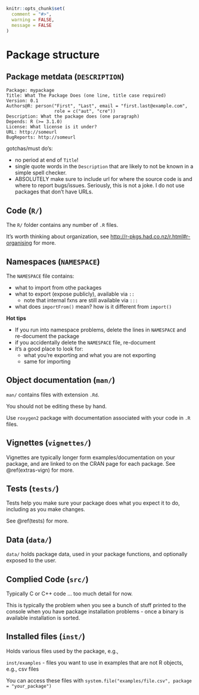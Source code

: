 ```r
knitr::opts_chunk$set(
  comment = "#>",
  warning = FALSE,
  message = FALSE
)
```


# Package structure {#package-structure}

## Package metdata (`DESCRIPTION`)

```
Package: mypackage
Title: What The Package Does (one line, title case required)
Version: 0.1
Authors@R: person("First", "Last", email = "first.last@example.com",
                  role = c("aut", "cre"))
Description: What the package does (one paragraph)
Depends: R (>= 3.1.0)
License: What license is it under?
URL: http://someurl
BugReports: http://someurl
```

gotchas/must do's: 

* no period at end of `Title`!
* single quote words in the `Description` that are likely to not be
known in a simple spell checker.
* ABSOLUTELY make sure to include url for where the source code is and where to report bugs/issues. Seriously, this is not a joke. I do not use packages that don't have URLs.

## Code (`R/`)

The `R/` folder contains any number of `.R` files. 

It's worth thinking about organization, see <http://r-pkgs.had.co.nz/r.html#r-organising> for more.

## Namespaces (`NAMESPACE`)

The `NAMESPACE` file contains:

* what to import from othe packages
* what to export (expose publicly), available via `::` 
    * note that internal fxns are still available via `:::`
* what does `importFrom()` mean? how is it different from `import()`

__Hot tips__

* If you run into namespace problems, delete the lines in `NAMESPACE` and re-document the package
* if you accidentally delete the `NAMESPACE` file, re-document
* it's a good place to look for: 
    * what you're exporting and what you are not exporting
    * same for importing


## Object documentation (`man/`)


`man/` contains files with extension `.Rd`. 

You should not be editing these by hand. 

Use `roxygen2` package with documentation associated with your code in `.R` files.


## Vignettes (`vignettes/`)

Vignettes are typically longer form examples/documentation on your package, and are linked to on the CRAN page for each package. See \@ref(extras-vign) for more.


## Tests (`tests/`)

Tests help you make sure your package does what you expect it to do, including as you make changes. 

See \@ref(tests) for more.

## Data (`data/`)

`data/` holds package data, used in your package functions, and optionally exposed to the user.

## Complied Code (`src/`)

Typically C or C++ code ... too much detail for now.

This is typically the problem when you see a bunch of stuff printed to the console when you have package installation problems - once a binary is available installation is sorted.

## Installed files (`inst/`)

Holds various files used by the package, e.g., 

`inst/examples` - files you want to use in examples that are not R objects, e.g., csv files

You can access these files with `system.file("examples/file.csv", package = "your_package")`
